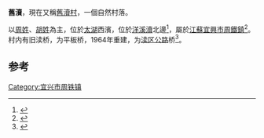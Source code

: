 '''舊瀆'''，現在又稱[[舊瀆村|舊瀆村]]，一個自然村落。

以[[周姓|周姓]]、[[胡姓|胡姓]]為主，位於[[太湖|太湖]]西濱，位於[[洋溪瀆|洋溪瀆]]北邊<ref>{{Cite book|title=苕溪运河志 下|last=《苕溪运河志》编纂委员会编|first=|publisher=北京：中国水利水电出版社|year=2010年11月|isbn=7-5084-8035-0|location=|pages=1825}}</ref>，屬於[[江蘇|江蘇]][[宜興市|宜興市]][[周鐵鎮|周鐵鎮]]<ref>{{Cite book|title=江苏省宜兴县地名录 内部资料|last=宜兴县地名委员会编|first=|publisher=宜兴县地名委员会 ,|year=1983年1月|isbn=|location=|pages=207}}</ref>。村内有旧渎桥，为平板桥，1964年重建，为[[渎区公路|渎区公路]]桥<ref>{{Cite book|title=周铁镇志|last=郭海泉主编|first=|publisher=南京：凤凰出版社|year=2008年4月|isbn=978-7-80643-951-7|location=|pages=215-219}}</ref>。

== 参考==
{{reflist}}
{{jiangsu-stub}}
[[Category:宜兴市周铁镇|Category:宜兴市周铁镇]]